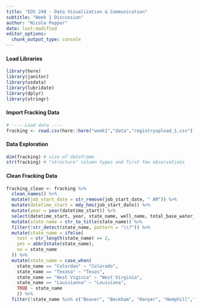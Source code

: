 ```yaml
---
title: "EDS 240 - Data Visualization & Communication"
subtitle: "Week 1 Discussion"
author: "Nicole Pepper"
date: last-modified
editor_options: 
  chunk_output_type: console
---
```


#### Load Libraries
```r
library(here)
library(janitor)
library(usdata)
library(lubridate)
library(dplyr)
library(stringr)
```

#### Import Fracking Data
```r
# ---- Load data ----
fracking <- read.csv(here::here("week1","data","registryupload_1.csv"))
```

#### Data Exploration
```r
dim(fracking) # size of dataframe
str(fracking) # "structure" column types and first few observations

```

#### Clean Fracking Data
```r
fracking_clean <- fracking %>%
  clean_names() %>%
  mutate(job_start_date = str_remove(job_start_date, " AM")) %>%
  mutate(datetime_start = mdy_hms(job_start_date)) %>%
  mutate(year = year(datetime_start)) %>%
  select(datetime_start, year, state_name, well_name, total_base_water_volume) %>%
  mutate(state_name = str_to_title(state_name)) %>%
  filter(!str_detect(state_name, pattern = "\\?")) %>%
  mutate(state_name = ifelse(
    test = str_length(state_name) == 2,
    yes = abbr2state(state_name),
    no = state_name
  )) %>%
  mutate(state_name = case_when(
    state_name == "Colordao" ~ "Colorado",
    state_name == "Texasa" ~ "Texas",
    state_name == "West Viginia" ~ "West Virginia",
    state_name == "Louisianna" ~ "Louisiana",
    TRUE ~ state_name
    )) %>%
  filter(!state_name %in% c("Beaver", "Beckham", "Harper", "Hemphill","Midland","Red River", "Roosevelt","Rusk", "State", "Ward"))
  

```

